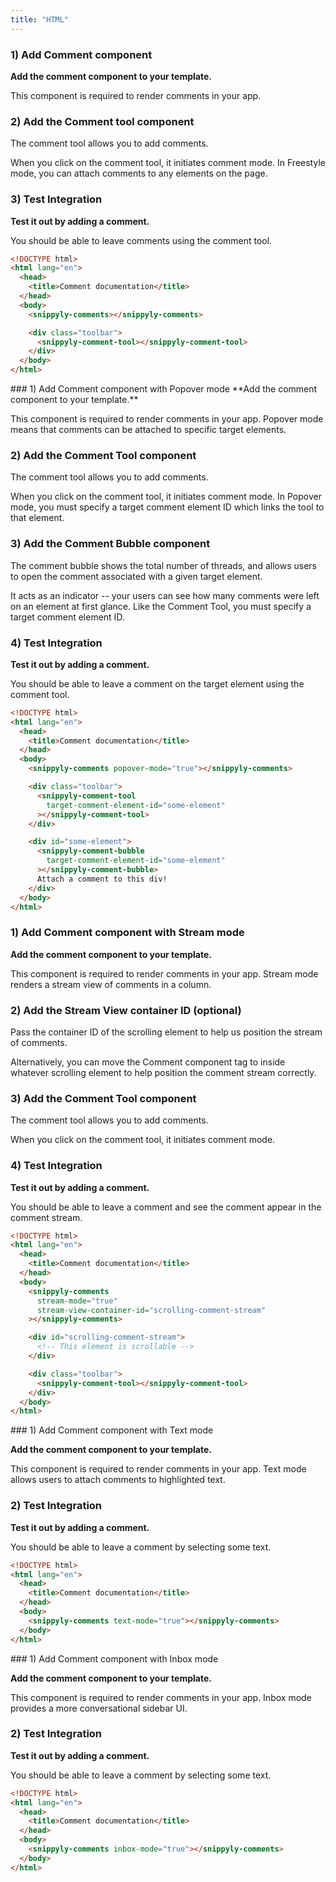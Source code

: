 ```yaml
---
title: "HTML"
---
```


<Tabs>
  <Tab title="Freestyle">

### 1) Add Comment component

**Add the comment component to your template.**

This component is required to render comments in your app.

### 2) Add the Comment tool component

The comment tool allows you to add comments.

When you click on the comment tool, it initiates comment mode. In Freestyle mode, you can attach comments to any elements on the page.

### 3) Test Integration

**Test it out by adding a comment.**

You should be able to leave comments using the comment tool.

```html
<!DOCTYPE html>
<html lang="en">
  <head>
    <title>Comment documentation</title>
  </head>
  <body>
    <snippyly-comments></snippyly-comments>

    <div class="toolbar">
      <snippyly-comment-tool></snippyly-comment-tool>
    </div>
  </body>
</html>
```

  </Tab>
  <Tab title="Popover">
### 1) Add Comment component with Popover mode
**Add the comment component to your template.**

This component is required to render comments in your app. Popover mode means that comments can be attached to specific target elements.

### 2) Add the Comment Tool component

The comment tool allows you to add comments.

When you click on the comment tool, it initiates comment mode. In Popover mode, you must specify a target comment element ID which links the tool to that element.

### 3) Add the Comment Bubble component

The comment bubble shows the total number of threads, and allows users to open the comment associated with a given target element.

It acts as an indicator -- your users can see how many comments were left on an element at first glance. Like the Comment Tool, you must specify a target comment element ID.

### 4) Test Integration

**Test it out by adding a comment.**

You should be able to leave a comment on the target element using the comment tool.

```html
<!DOCTYPE html>
<html lang="en">
  <head>
    <title>Comment documentation</title>
  </head>
  <body>
    <snippyly-comments popover-mode="true"></snippyly-comments>

    <div class="toolbar">
      <snippyly-comment-tool
        target-comment-element-id="some-element"
      ></snippyly-comment-tool>
    </div>

    <div id="some-element">
      <snippyly-comment-bubble
        target-comment-element-id="some-element"
      ></snippyly-comment-bubble>
      Attach a comment to this div!
    </div>
  </body>
</html>
```

  </Tab>
  <Tab title="Stream">

### 1) Add Comment component with Stream mode

**Add the comment component to your template.**

This component is required to render comments in your app. Stream mode renders a stream view of comments in a column.

### 2) Add the Stream View container ID (optional)

Pass the container ID of the scrolling element to help us position the stream of comments.

Alternatively, you can move the Comment component tag to inside whatever scrolling element to help position the comment stream correctly.

### 3) Add the Comment Tool component

The comment tool allows you to add comments.

When you click on the comment tool, it initiates comment mode.

### 4) Test Integration

**Test it out by adding a comment.**

You should be able to leave a comment and see the comment appear in the comment stream.

```html
<!DOCTYPE html>
<html lang="en">
  <head>
    <title>Comment documentation</title>
  </head>
  <body>
    <snippyly-comments
      stream-mode="true"
      stream-view-container-id="scrolling-comment-stream"
    ></snippyly-comments>

    <div id="scrolling-comment-stream">
      <!-- This element is scrollable -->
    </div>

    <div class="toolbar">
      <snippyly-comment-tool></snippyly-comment-tool>
    </div>
  </body>
</html>
```

  </Tab>
  <Tab title="Text">
### 1) Add Comment component with Text mode

**Add the comment component to your template.**

This component is required to render comments in your app. Text mode allows users to attach comments to highlighted text.

### 2) Test Integration

**Test it out by adding a comment.**

You should be able to leave a comment by selecting some text.

```html
<!DOCTYPE html>
<html lang="en">
  <head>
    <title>Comment documentation</title>
  </head>
  <body>
    <snippyly-comments text-mode="true"></snippyly-comments>
  </body>
</html>
```

  </Tab>
  <Tab title="Inbox">
### 1) Add Comment component with Inbox mode

**Add the comment component to your template.**

This component is required to render comments in your app. Inbox mode provides a more conversational sidebar UI.

### 2) Test Integration

**Test it out by adding a comment.**

You should be able to leave a comment by selecting some text.

```html
<!DOCTYPE html>
<html lang="en">
  <head>
    <title>Comment documentation</title>
  </head>
  <body>
    <snippyly-comments inbox-mode="true"></snippyly-comments>
  </body>
</html>
```

  </Tab>
</Tabs>

